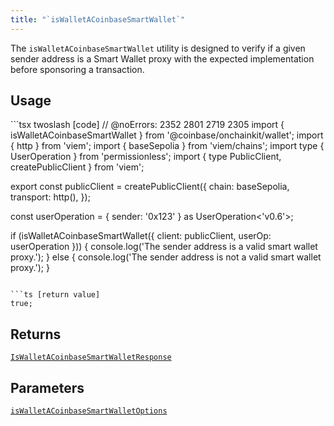 ```yaml
---
title: "`isWalletACoinbaseSmartWallet`"
---
```



The `isWalletACoinbaseSmartWallet` utility is designed to verify if a given sender address is a Smart Wallet proxy with the expected implementation before sponsoring a transaction.

## Usage

<CodeGroup>
```tsx twoslash [code]
// @noErrors: 2352 2801 2719 2305
import { isWalletACoinbaseSmartWallet } from '@coinbase/onchainkit/wallet';
import { http } from 'viem';
import { baseSepolia } from 'viem/chains';
import type { UserOperation } from 'permissionless';
import { type PublicClient, createPublicClient } from 'viem';

export const publicClient = createPublicClient({
  chain: baseSepolia,
  transport: http(),
});

const userOperation = { sender: '0x123' } as UserOperation<'v0.6'>;

if (isWalletACoinbaseSmartWallet({ client: publicClient, userOp: userOperation })) {
  console.log('The sender address is a valid smart wallet proxy.');
} else {
  console.log('The sender address is not a valid smart wallet proxy.');
}
```

```ts [return value]
true;
```
</CodeGroup>

## Returns

[`IsWalletACoinbaseSmartWalletResponse`](/builderkits/onchainkit/wallet/types#iswalletacoinbasesmartwalletresponse)

## Parameters

[`isWalletACoinbaseSmartWalletOptions`](/builderkits/onchainkit/wallet/types#iswalletacoinbasesmartwalletoptions)
